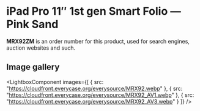 
# iPad Pro 11″ 1st gen Smart Folio — Pink Sand

<Callout type='info' emoji='👉🏻'>**MRX92ZM** is an order number for this product, used for search engines, auction websites and such.</Callout>

## Image gallery

<LightboxComponent
    images={[
      {
        src: "https://cloudfront.everycase.org/everysource/MRX92.webp"
      },
      {
        src: "https://cloudfront.everycase.org/everysource/MRX92_AV1.webp"
      },
      {
        src: "https://cloudfront.everycase.org/everysource/MRX92_AV3.webp"
      }
    ]}
  />
